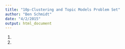 ```yaml
---
title: "10p-Clustering and Topic Models Problem Set"
author: "Ben Schmidt"
date: "4/2/2015"
output: html_document
---
```


1.


2. 

